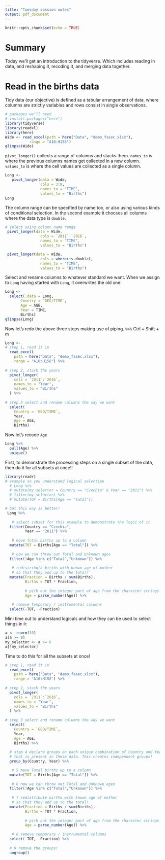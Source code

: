 ```yaml
---
title: "Tuesday session notes"
output: pdf_document
---
```


```r
knitr::opts_chunk$set(echo = TRUE)
```

# Summary

Today we'll get an introduction to the tidyverse. Which includes reading in data, and reshaping it, recoding it, and merging data together. 

# Read in the births data

Tidy data (our objective) is defined as a tabular arrangement of data, where columns are strictly variables and rows consist in single observations.

```r
# packages we'll need
# install.packages("here")
library(tidyverse)
library(readxl)
library(here)
Wide <- read_excel(path = here("Data", "demo_fasec.xlsx"),
           range = "A10:H158")
glimpse(Wide)
```

`pivot_longer()` collects a range of columns and stacks them. `names_to` is where the previous columns names get collected in a new column. `values_to` is where the cell values are collected as a single column.
```r
Long <-
   pivot_longer(data = Wide,
                cols = 3:8,
                names_to = "TIME",
                values_to = "Births")
Long
```

The column range can be specified by name too, or also using various kinds of conditional selection. In the second example it chooses all columns where the data type is `double`.

```r
# select using column name range
 pivot_longer(data = Wide,
                cols = `2011`:`2016`,
                names_to = "TIME",
                values_to = "Births")

 pivot_longer(data = Wide,
                cols = where(is.double),
                names_to = "TIME",
                values_to = "Births")
```

Select and rename columns to whatever standard we want. When we assign to `Long` having started with `Long`, it overwrites the old one.
```r
Long <- 
  select(.data = Long,
       Country = `GEO/TIME`,
       Age = AGE,
       Year = TIME,
       Births)
glimpse(Long)
```

Now let's redo the above three steps making use of piping. `%>%` Ctrl + Shift + m

```r
Long <-
# step 1, read it in
  read_excel(
    path = here("Data", "demo_fasec.xlsx"),
    range = "A10:H158") %>% 
  
# step 2, stack the years
  pivot_longer(
    cols = `2011`:`2016`,
    names_to = "Year",
    values_to = "Births"
  ) %>% 
  
# step 3 select and rename columns the way we want
  select(
    Country = `GEO/TIME`,
    Year,
    Age = AGE,
    Births)
```

Now let's recode `Age`

```r
Long %>% 
  pull(Age) %>% 
  unique()
```
First, to demonstrate the processing steps on a single subset of the data, then do it for all subsets at once!!
```r
library(readr)
# example so you understand logical selection
  # Long %>% 
  # mutate(my_selector = Country == "Czechia" & Year == "2011") %>% 
  # filter(my_selector) %>% 
  # mutate(TOT = Births[Age == "Total"])

# but this way is better!
 Long %>% 
   
   # select subset for this example to demonstrate the logic of it
  filter(Country == "Czechia",
         Year == "2011") %>% 
   
   # move Total births up to a column
  mutate(TOT = Births[Age == "Total"]) %>% 
   
   # now we can throw out Total and Unknown ages
  filter(!Age %in% c("Total","Unknown")) %>% 
   
   # redistribute births with known age of mother
   # so that they add up to the total!
  mutate(Fraction = Births / sum(Births),
         Births = TOT * Fraction,
         
         # pick out the integer part of age from the character strings
         Age = parse_number(Age)) %>% 
   
   # remove temporary / instrumental columns
  select(-TOT, -Fraction) 
```


Mini time out to understand logicals and how they can be used to select things in `R`:

```r
a <- rnorm(10)
a[a >= 0]
my_selector <- a >= 0
a[!my_selector]
```

Time to do this for all the subsets at once!

```r
# step 1, read it in
  read_excel(
    path = here("Data", "demo_fasec.xlsx"),
    range = "A10:H158") %>% 
  
# step 2, stack the years
  pivot_longer(
    cols = `2011`:`2016`,
    names_to = "Year",
    values_to = "Births"
  ) %>% 
  
# step 3 select and rename columns the way we want
  select(
    Country = `GEO/TIME`,
    Year,
    Age = AGE,
    Births) %>% 
   
  # step 4 declare groups on each unique combination of Country and Year
  # that is present in these data. This creates independent groups!
  group_by(Country, Year) %>% 

   # 5 move Total births up to a column
  mutate(TOT = Births[Age == "Total"]) %>% 
   
   # 6 now we can throw out Total and Unknown ages
  filter(!Age %in% c("Total","Unknown")) %>% 
   
   # 7 redistribute births with known age of mother
   # so that they add up to the total!
  mutate(Fraction = Births / sum(Births),
         Births = TOT * Fraction,
         
         # pick out the integer part of age from the character strings
         Age = parse_number(Age)) %>% 
   
   # 8 remove temporary / instrumental columns
  select(-TOT, -Fraction) %>% 
  
  # 9 remove the groups!
  ungroup()
```





